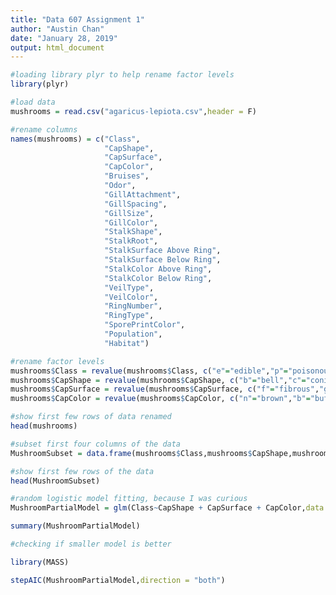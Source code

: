 ---
title: "Data 607 Assignment 1"
author: "Austin Chan"
date: "January 28, 2019"
output: html_document
---

```{r}
#loading library plyr to help rename factor levels
library(plyr)

#load data
mushrooms = read.csv("agaricus-lepiota.csv",header = F)

#rename columns
names(mushrooms) = c("Class",
                     "CapShape",
                     "CapSurface",
                     "CapColor",
                     "Bruises",
                     "Odor",
                     "GillAttachment",
                     "GillSpacing",
                     "GillSize",
                     "GillColor",
                     "StalkShape",
                     "StalkRoot",
                     "StalkSurface Above Ring",
                     "StalkSurface Below Ring",
                     "StalkColor Above Ring",
                     "StalkColor Below Ring",
                     "VeilType",
                     "VeilColor",
                     "RingNumber",
                     "RingType",
                     "SporePrintColor",
                     "Population",
                     "Habitat")
```

```{r}
#rename factor levels
mushrooms$Class = revalue(mushrooms$Class, c("e"="edible","p"="poisonous"))
mushrooms$CapShape = revalue(mushrooms$CapShape, c("b"="bell","c"="conical","x"="convex","f"="flat","k"="knobbed","s"="sunken"))
mushrooms$CapSurface = revalue(mushrooms$CapSurface, c("f"="fibrous","g"="grooves","y"="scaly","s"="smooth"))
mushrooms$CapColor = revalue(mushrooms$CapColor, c("n"="brown","b"="buff","c"="cinnamon","g"="gray","r"="green","p"="pink","u"="purple","e"="red","w"="white","y"="yellow"))

#show first few rows of data renamed
head(mushrooms)
```

```{r}
#subset first four columns of the data
MushroomSubset = data.frame(mushrooms$Class,mushrooms$CapShape,mushrooms$CapSurface,mushrooms$CapColor)

#show first few rows of the data
head(MushroomSubset)
```



```{r}
#random logistic model fitting, because I was curious
MushroomPartialModel = glm(Class~CapShape + CapSurface + CapColor,data = mushrooms, family = binomial(link = logit))

summary(MushroomPartialModel)
```
```{r}
#checking if smaller model is better

library(MASS)

stepAIC(MushroomPartialModel,direction = "both")
```

